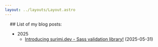 ```yaml
---
layout: ../layouts/Layout.astro
---
```


<head>
  <title>janis.me - blog</title>
</head>

<div style='padding: 0 16px'>
## List of my blog posts:

- 2025
  - [Introducing surimi.dev - Sass validation library!](blog/2025-05-31-introducing-surimi-dev) (2025-05-31)
</div>